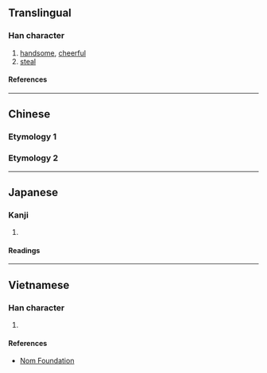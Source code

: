 {{also|婾}}
{{character info/new}}
==Translingual==

===Han character===
{{Han char|rn=38|rad=女|as=09|sn=12|four=48421|canj=VOMN|ids=⿰女俞}}

# [[handsome]], [[cheerful]]
# [[steal]]

====References====
{{Han ref|kx=0267.361|dj=0533.150|hdz=21067.100|uh=5AAE}}

----

==Chinese==

===Etymology 1===
{{zh-see|偷|v}}

===Etymology 2===
{{zh-see|愉|v}}

----

==Japanese==

===Kanji===
{{ja-kanji|grade=|rs=女09}}

# {{defn|lang=ja|sort=女09}}

====Readings====
{{ja-readings
|on=とう, つ, ゆ
|kun=わるがしこい, ぬすむ, ごまかす
}}

----

==Vietnamese==

===Han character===
{{vi-readings|rs=女09|reading=du}}

# {{defn|lang=vi|sort=女09}}

====References====
* [http://nomfoundation.org/common/nom_details.php?codepoint=5aae Nom Foundation]